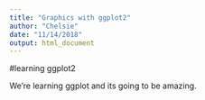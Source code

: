 ```yaml
---
title: "Graphics with ggplot2"
author: "Chelsie"
date: "11/14/2018"
output: html_document
---
```


#learning ggplot2

We're learning ggplot and its going to be amazing. 